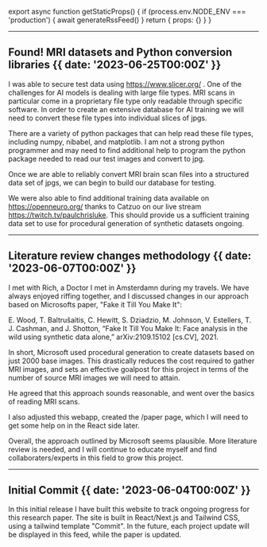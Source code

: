 
export async function getStaticProps() {
  if (process.env.NODE_ENV === 'production') {
    await generateRssFeed()
  }
  return { props: {} }
}

---

## Found! MRI datasets and Python conversion libraries {{ date: '2023-06-25T00:00Z' }}

I was able to secure test data using https://www.slicer.org/ . One of the challenges for AI models is dealing with large file types. MRI scans in particular come in a proprietary file type only readable through specific software. In order to create an extensive database for AI training we will need to convert these file types into individual slices of jpgs.

There are a variety of python packages that can help read these file types, including numpy, nibabel, and matplotlib. I am not a strong python programmer and may need to find additional help to program the python package needed to read our test images and convert to jpg.

Once we are able to reliably convert MRI brain scan files into a structured data set of jpgs, we can begin to build our database for testing. 

We were also able to find additional training data available on https://openneuro.org/ thanks to Catzuo on our live stream https://twitch.tv/paulchrisluke. This should provide us a sufficient training data set to use for procedural generation of synthetic datasets ongoing.

---

## Literature review changes methodology {{ date: '2023-06-07T00:00Z' }}

I met with Rich, a Doctor I met in Amsterdamn during my travels. We have always enjoyed riffing together, and I discussed changes in our approach based on Microsofts paper, "Fake it Till You Make It":

E. Wood, T. Baltrušaitis, C. Hewitt, S. Dziadzio, M. Johnson, V. Estellers, T. J. Cashman, and J. Shotton, “Fake It Till You Make It: Face analysis in the wild using synthetic data alone,” arXiv:2109.15102 [cs.CV], 2021.

In short, Microsoft used procedural generation to create datasets based on just 2000 base images. This drastically reduces the cost required to gather MRI images, and sets an effective goalpost for this project in terms of the number of source MRI images we will need to attain. 

He agreed that this approach sounds reasonable, and went over the basics of reading MRI scans.

I also adjusted this webapp, created the /paper page, which I will need to get some help on in the React side later.

Overall, the approach outlined by Microsoft seems plausible. More literature review is needed, and I will continue to educate myself and find collaboraters/experts in this field to grow this project.

---

## Initial Commit {{ date: '2023-06-04T00:00Z' }}

In this initial release I have built this website to track ongoing progress for this research paper. The site is built in React/Next.js and Tailwind CSS, using a tailwind template "Commit". In the future, each project update will be displayed in this feed, while the paper is updated.
